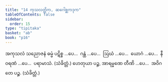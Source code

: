 ```yaml
---
title: "14 ကုသလတ္တိက, ဆဂေါစ္ဆကဒုက"
tableOfContents: false
sidebar:
  order: 15
type: "tipitaka"
basket: "ab"
book: "p16"
---
```



<DynamicBreadcrumb />

<Division number="30" book="p16" e="ch" v="40" p="255">

<Paragraph number="73" book="p16">
အကုသလံ သညောဇနံ ဓမ္မံ ပဋိစ္စ …ပေ…  ဂန္ထံ …ပေ…  ဩဃံ …ပေ…  ယောဂံ …ပေ…  နီဝရဏံ …ပေ…  ပရာမာသံ. (သံခိတ္တံ.)
</Paragraph>

<Paragraph number="74" book="p16">
ဟေတုယာ ပဉ္စ, အာရမ္မဏေ တီဏိ …ပေ…  အဝိဂတေ ပဉ္စ. (သံခိတ္တံ.)
</Paragraph>
</Division>